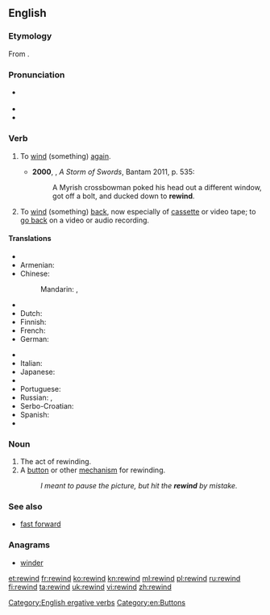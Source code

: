 ==English==

===Etymology===
From {{prefix|re|wind}}.

===Pronunciation===
* {{a|UK}} {{IPA|/riːˈwʌɪnd/}}
* {{hyphenation|re|wind}}
* {{rhymes|aɪnd}}

===Verb===
{{en-verb|rewinds|rewinding|rewound}}

# {{context|transitive|intransitive|lang=en}} To [[wind]] (something) [[again]].
#* '''2000''', {{w|George RR Martin}}, ''A Storm of Swords'', Bantam 2011, p. 535:
#*: A Myrish crossbowman poked his head out a different window, got off a bolt, and ducked down to '''rewind'''.
# {{context|transitive|intransitive|lang=en}} To [[wind]] (something) [[back]], now especially of [[cassette]] or video tape; to [[go back]] on a video or audio recording.

====Translations====
{{trans-top|to wind again}}
* {{trreq|ar}}
* Armenian: {{t|hy|վերափաթաթել|sc=Armn}}
* Chinese:
*: Mandarin: {{t|cmn|重繞|sc=Hani}},  {{t|cmn|重绕|tr=chóngrào|sc=Hani}}
* {{trreq|cs}}
* Dutch: {{t|nl|weer oprollen}}
* Finnish: {{t|fi|kelata uudelleen}}
* French: {{t+|fr|rembobiner}}
* German: {{t|de|zurückspulen}}
{{trans-mid}}
* {{trreq|hi}}
* Italian: {{t|it|riavvolgere}}
* Japanese: {{t|ja|巻き直す|tr=まきなおす, maki-naosu|sc=Jpan}}
* {{trreq|ko}}
* Portuguese: {{t|pt|rebobinar}}
* Russian: {{t+|ru|перематывать|tr=peremátyvat'}} {{impf}},  {{t+|ru|перемотать|tr=peremotát'}} {{pf.}}
* Serbo-Croatian: {{t|sh|premotati|sc=Cyrl}}
* Spanish: {{t|es|rebobinar}}
* {{trreq|vi}}
{{trans-bottom}}
{{trans-see|wind back}}

===Noun===
{{en-noun}}

# The act of rewinding.
# A [[button]] or other [[mechanism]] for rewinding.
#: ''I meant to pause the picture, but hit the '''rewind''' by mistake.''

===See also===
* [[fast forward]]

===Anagrams===
* [[winder#English|winder]]

[[Category:English ergative verbs]]
[[Category:en:Buttons]]

[[et:rewind]]
[[fr:rewind]]
[[ko:rewind]]
[[kn:rewind]]
[[ml:rewind]]
[[pl:rewind]]
[[ru:rewind]]
[[fi:rewind]]
[[ta:rewind]]
[[uk:rewind]]
[[vi:rewind]]
[[zh:rewind]]